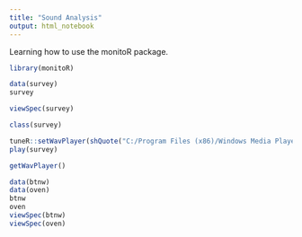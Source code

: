 ```yaml
---
title: "Sound Analysis"
output: html_notebook
---
```


Learning how to use the monitoR package.

```r
library(monitoR)
```

```r
data(survey)
survey
```

```r
viewSpec(survey)

```

```r
class(survey)

tuneR::setWavPlayer(shQuote("C:/Program Files (x86)/Windows Media Player/wmplayer.exe"))
play(survey)

getWavPlayer()
```

```r
data(btnw)
data(oven)
btnw
oven
viewSpec(btnw)
viewSpec(oven)
```
